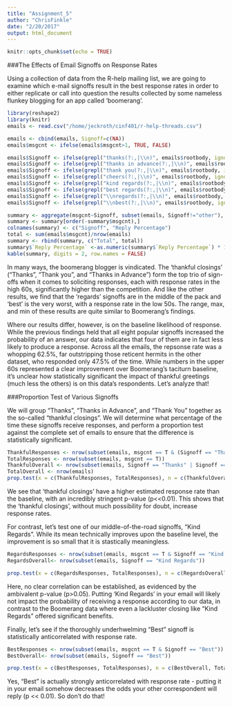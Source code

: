 ```yaml
---
title: "Assignment_5"
author: "ChrisFinkle"
date: "2/20/2017"
output: html_document
---
```


```r
knitr::opts_chunk$set(echo = TRUE)
```

###The Effects of Email Signoffs on Response Rates

Using a collection of data from the R-help mailing list, we are going to examine which e-mail signoffs result in the best response rates in order to either replicate or call into question the results collected by some nameless flunkey blogging for an app called 'boomerang'. 

```r
library(reshape2)
library(knitr)
emails <- read.csv("/home/jeckroth/cinf401/r-help-threads.csv")

emails <- cbind(emails, Signoff=c(NA))
emails$msgcnt <- ifelse(emails$msgcnt>1, TRUE, FALSE)

emails$Signoff <- ifelse(grepl("thanks(?:,|\\n)", emails$rootbody, ignore.case=T),"Thanks", "other")
emails$Signoff <- ifelse(grepl("thanks in advance(?:,|\\n)", emails$rootbody, ignore.case=T),"Thanks in Advance",emails$Signoff)
emails$Signoff <- ifelse(grepl("thank you(?:,|\\n)", emails$rootbody, ignore.case=T),"Thank You",emails$Signoff)
emails$Signoff <- ifelse(grepl("cheers(?:,|\\n)", emails$rootbody, ignore.case=T),"Cheers",emails$Signoff)
emails$Signoff <- ifelse(grepl("kind regards(?:,|\\n)", emails$rootbody, ignore.case=T),"Kind Regards",emails$Signoff)
emails$Signoff <- ifelse(grepl("best regards(?:,|\\n)", emails$rootbody, ignore.case=T),"Best Regards", emails$Signoff)
emails$Signoff <- ifelse(grepl("\\nregards(?:,|\\n)", emails$rootbody, ignore.case=T),"Regards",emails$Signoff)
emails$Signoff <- ifelse(grepl("\\nbest(?:,|\\n)", emails$rootbody, ignore.case=T),"Best",emails$Signoff)

summary <- aggregate(msgcnt~Signoff, subset(emails, Signoff!="other"), mean)
summary <- summary[order(-summary$msgcnt),]
colnames(summary) <- c("Signoff", "Reply Percentage")
total <- sum(emails$msgcnt)/nrow(emails)
summary <- rbind(summary, c("Total", total))
summary$`Reply Percentage` <-as.numeric(summary$`Reply Percentage`) * 100
kable(summary, digits = 2, row.names = FALSE)
```

In many ways, the boomerang blogger is vindicated. The 'thankful closings' ("Thanks", "Thank you", and "Thanks in Advance") form the top trio of sign-offs when it comes to soliciting responses, each with response rates in the high 60s, significantly higher than the competition. And like the other results, we find that the 'regards' signoffs are in the middle of the pack and 'best' is the very worst, with a response rate in the low 50s. The range, max, and min of these results are quite similar to Boomerang's findings.

Where our results differ, however, is on the baseline likelihood of response. While the previous findings held that all eight popular signoffs increased the probability of an answer, our data indicates that four of them are in fact less likely to produce a response. Across all the emails, the repsonse rate was a whopping 62.5%, far outstripping those reticent hermits in the other dataset, who responded only 47.5% of the time. While numbers in the upper 60s represented a clear improvement over Boomerang's taciturn baseline, it's unclear how statistically significant the impact of thankful greetings (much less the others) is on this data's respondents. Let's analyze that!

###Proportion Test of Various Signoffs

We will group "Thanks", "Thanks in Advance", and "Thank You" together as the so-called "thankful closings". We will determine what percentage of the time these signoffs receive responses, and perform a proportion test against the complete set of emails to ensure that the difference is statistically significant.

```r
ThankfulResponses <- nrow(subset(emails, msgcnt == T & (Signoff == "Thanks" | Signoff == "Thank You" | Signoff == "Thanks in Advance")))
TotalResponses <- nrow(subset(emails, msgcnt == T))
ThankfulOverall <- nrow(subset(emails, Signoff == "Thanks" | Signoff == "Thank You" | Signoff == "Thanks in Advance"))
TotalOverall <- nrow(emails)
prop.test(x = c(ThankfulResponses, TotalResponses), n = c(ThankfulOverall, TotalOverall))
```

We see that 'thankful closings' have a higher estimated response rate than the baseline, with an incredibly stringent p-value (p<<0.01). This shows that the 'thankful closings', without much possibility for doubt, increase response rates.

For contrast, let's test one of our middle-of-the-road signoffs, "Kind Regards". While its mean technically improves upon the baseline level, the improvement is so small that it is stastically meaningless.

```r
RegardsResponses <- nrow(subset(emails, msgcnt == T & Signoff == "Kind Regards"))
RegardsOverall<- nrow(subset(emails, Signoff == "Kind Regards"))

prop.test(x = c(RegardsResponses, TotalResponses), n = c(RegardsOverall, TotalOverall))
```

Here, no clear correlation can be established, as evidenced by the ambivalent p-value (p>0.05). Putting 'Kind Regards' in your email will likely not impact the probability of receiving a response according to our data, in contrast to the Boomerang data where even a lackluster closing like "Kind Regards" offered significant benefits.

Finally, let's see if the thoroughly underhwelming "Best" signoff is statistically anticorrelated with response rate.

```r
BestResponses <- nrow(subset(emails, msgcnt == T & Signoff == "Best"))
BestOverall<- nrow(subset(emails, Signoff == "Best"))

prop.test(x = c(BestResponses, TotalResponses), n = c(BestOverall, TotalOverall))
```

Yes, "Best" is actually strongly anticorrelated with response rate - putting it in your email somehow decreases the odds your other correspondent will reply (p << 0.01). So don't do that!